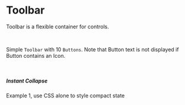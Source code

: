 
<Meta title="Documentation/Lab/Toolbar" />

# Toolbar

Toolbar is a flexible container for controls.

<br />

Simple `Toolbar` with 10 `Buttons`. Note that Button text is not displayed if Button
contains an Icon.

<Canvas of={ToolbarStories.Simple} />

<br />

##### Instant Collapse

Example 1, use CSS alone to style compact state

<Canvas of={ToolbarStories.SimpleWithCollapsibleItems} />
